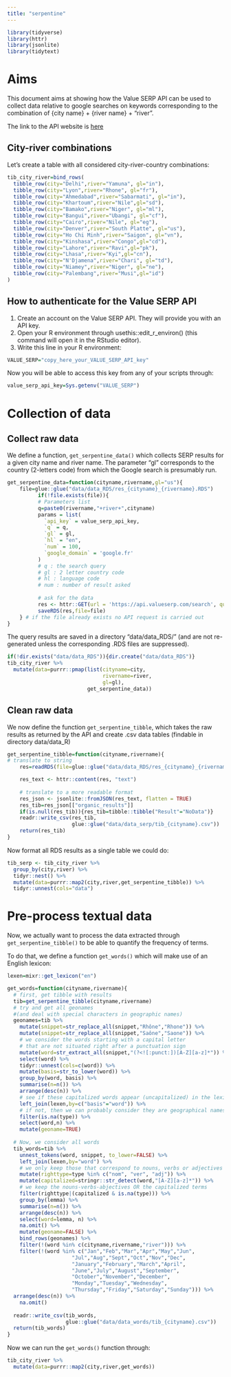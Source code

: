 ```yaml
---
title: "serpentine"
---
```


```r
library(tidyverse)
library(httr)
library(jsonlite)
library(tidytext)
```

# Aims

This document aims at showing how the Value SERP API can be used to collect data relative to google searches on keywords corresponding to the combination of {city name} + {river name} + "river".

The link to the API website is [here](https://get.valueserp.com/try-it-free/)

## City-river combinations

Let's create a table with all considered city-river-country combinations:

```r
tib_city_river=bind_rows(
  tibble_row(city="Delhi",river="Yamuna", gl="in"),
  tibble_row(city="Lyon",river="Rhone", gl="fr"),
  tibble_row(city="Ahmedabad",river="Sabarmati", gl="in"),
  tibble_row(city="Khartoum",river="Nile",gl="sd"),
  tibble_row(city="Bamako",river="Niger", gl="ml"),
  tibble_row(city="Bangui",river="Ubangi", gl="cf"),
  tibble_row(city="Cairo",river="Nile", gl="eg"),
  tibble_row(city="Denver",river="South Platte", gl="us"),
  tibble_row(city="Ho Chi Minh",river="Saigon", gl="vn"),
  tibble_row(city="Kinshasa",river="Congo",gl="cd"),
  tibble_row(city="Lahore",river="Ravi",gl="pk"),
  tibble_row(city="Lhasa",river="Kyi",gl="cn"),
  tibble_row(city="N'Djamena",river="Chari", gl="td"),
  tibble_row(city="Niamey",river="Niger", gl="ne"),
  tibble_row(city="Palembang",river="Musi",gl="id")
)
```

## How to authenticate for the Value SERP API

1) Create an account on the Value SERP API. They will provide you with an API key.
2) Open your R environment through usethis::edit_r_environ() (this command will open it in the RStudio editor).
3) Write this line in your R environment:

```r
VALUE_SERP="copy_here_your_VALUE_SERP_API_key"
```

Now you will be able to access this key from any of your scripts through:

```r
value_serp_api_key=Sys.getenv("VALUE_SERP")
```

# Collection of data

## Collect raw data

We define a function, `get_serpentine_data()` which collects SERP results for a given city name and river name. The parameter "gl" corresponds to the country (2-letters code) from which the Google search is presumably run.

```r
get_serpentine_data=function(cityname,rivername,gl="us"){
    file=glue::glue("data/data_RDS/res_{cityname}_{rivername}.RDS")
          if(!file.exists(file)){
          # Parameters list
          q=paste0(rivername,"+river+",cityname)
          params = list(
            `api_key` = value_serp_api_key,
            `q` = q,
            `gl` = gl,
            `hl` = "en",
            `num` = 100,
            `google_domain` = 'google.fr'
          )
          # q : the search query
          # gl : 2 letter country code 
          # hl : language code
          # num : number of result asked
          
          # ask for the data
          res <- httr::GET(url = 'https://api.valueserp.com/search', query = params)
          saveRDS(res,file=file)
    } # if the file already exists no API request is carried out
}
```

The query results are saved in a directory "data/data_RDS/" (and are not re-generated unless the corresponding .RDS files are suppressed).


```r
if(!dir.exists("data/data_RDS")){dir.create("data/data_RDS")}
tib_city_river %>% 
  mutate(data=purrr::pmap(list(cityname=city,
                               rivername=river,
                               gl=gl),
                          get_serpentine_data))

```

## Clean raw data

We now define the function `get_serpentine_tibble`, which takes the raw results as returned by the API and create .csv data tables (findable in directory data/data_R)

```r
get_serpentine_tibble=function(cityname,rivername){
# translate to string
    res=readRDS(file=glue::glue("data/data_RDS/res_{cityname}_{rivername}.RDS"))

    res_text <- httr::content(res, "text")
    
    # translate to a more readable format
    res_json <- jsonlite::fromJSON(res_text, flatten = TRUE)
    res_tib=res_json[["organic_results"]]
    if(is.null(res_tib)){res_tib=tibble::tibble("Result"="NoData")}
    readr::write_csv(res_tib,
                     glue::glue("data/data_serp/tib_{cityname}.csv"))
    return(res_tib)
}
```

Now format all RDS results as a single table we could do:

```r
tib_serp <- tib_city_river %>% 
  group_by(city,river) %>% 
  tidyr::nest() %>% 
  mutate(data=purrr::map2(city,river,get_serpentine_tibble)) %>% 
  tidyr::unnest(cols="data")
```

# Pre-process textual data

Now, we actually want to process the data extracted through `get_serpentine_tibble()` to be able to quantify the frequency of terms.

To do that, we define a function `get_words()` which will make use of an English lexicon:

```r
lexen=mixr::get_lexicon("en")
```

```r
get_words=function(cityname,rivername){
  # first, get tibble with results
  tib=get_serpentine_tibble(cityname,rivername)
  # try and get all geonames 
  #(and deal with special characters in geographic names)
  geonames=tib %>% 
    mutate(snippet=str_replace_all(snippet,"Rhône","Rhone")) %>% 
    mutate(snippet=str_replace_all(snippet,"Saône","Saone")) %>% 
    # we consider the words starting with a capital letter
    # that are not situated right after a punctuation sign
    mutate(word=str_extract_all(snippet,"(?<![:punct:])[A-Z][a-z]*")) %>% 
    select(word) %>% 
    tidyr::unnest(cols=c(word)) %>% 
    mutate(basis=str_to_lower(word)) %>%
    group_by(word, basis) %>% 
    summarise(n=n()) %>% 
    arrange(desc(n)) %>% 
    # see if these capitalized words appear (uncapitalized) in the lexicon
    left_join(lexen,by=c("basis"="word")) %>% 
    # if not, then we can probably consider they are geographical names
    filter(is.na(type)) %>% 
    select(word,n) %>% 
    mutate(geoname=TRUE)
  
  # Now, we consider all words
  tib_words=tib %>% 
    unnest_tokens(word, snippet, to_lower=FALSE) %>% 
    left_join(lexen,by="word") %>% 
    # we only keep those that correspond to nouns, verbs or adjectives
    mutate(righttype=type %in% c("nom", "ver", "adj")) %>% 
    mutate(capitalized=stringr::str_detect(word,"[A-Z][a-z]*")) %>% 
    # we keep the nouns-verbs-abjectives OR the capitalized terms
    filter(righttype|(capitalized & is.na(type))) %>% 
    group_by(lemma) %>% 
    summarise(n=n()) %>% 
    arrange(desc(n)) %>% 
    select(word=lemma, n) %>% 
    na.omit() %>% 
    mutate(geoname=FALSE) %>% 
    bind_rows(geonames) %>% 
    filter(!(word %in% c(cityname,rivername,"river"))) %>% 
    filter(!(word %in% c("Jan","Feb","Mar","Apr","May","Jun",
                     "Jul","Aug","Sept","Oct","Nov","Dec",
                     "January","February","March","April",
                     "June","July","August","September",
                     "October","November","December",
                     "Monday","Tuesday","Wednesday",
                     "Thursday","Friday","Saturday","Sunday"))) %>%
  arrange(desc(n)) %>% 
    na.omit()
  
  readr::write_csv(tib_words,
                   glue::glue("data/data_words/tib_{cityname}.csv"))
  return(tib_words)
}
```

Now we can run the `get_words()` function through:

```r
tib_city_river %>% 
  mutate(data=purrr::map2(city,river,get_words))
```
